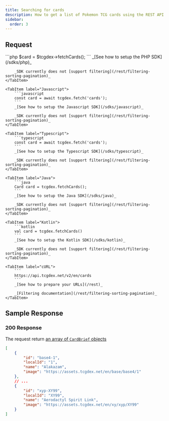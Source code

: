 ```yaml
---
title: Searching for cards
description: How to get a list of Pokemon TCG cards using the REST API
sidebar:
  order: 3
---
```


## Request
<Tabs syncKey="sdk">
	<TabItem label="PHP">
		```php
		$card = $tcgdex->fetchCards();
		```
		_[See how to setup the PHP SDK](/sdks/php)_

		_SDK currently does not [support filtering](/rest/filtering-sorting-pagination)_
	</TabItem>

	<TabItem label="Javascript">
		```javascript
		const card = await tcgdex.fetch('cards');
		```
		_[See how to setup the Javascript SDK](/sdks/javascript)_

		_SDK currently does not [support filtering](/rest/filtering-sorting-pagination)_
	</TabItem>

	<TabItem label="Typescript">
		```typescript
		const card = await tcgdex.fetch('cards');
		```
		_[See how to setup the Typescript SDK](/sdks/typescript)_

		_SDK currently does not [support filtering](/rest/filtering-sorting-pagination)_
	</TabItem>

	<TabItem label="Java">
		```java
		Card card = tcgdex.fetchCards();
		```
		_[See how to setup the Java SDK](/sdks/java)_

		_SDK currently does not [support filtering](/rest/filtering-sorting-pagination)_
	</TabItem>

	<TabItem label="Kotlin">
		```kotlin
		val card = tcgdex.fetchCards()
		```
		_[See how to setup the Kotlin SDK](/sdks/kotlin)_

		_SDK currently does not [support filtering](/rest/filtering-sorting-pagination)_
	</TabItem>

	<TabItem label="cURL">
		```
		https://api.tcgdex.net/v2/en/cards
		```
		_[See how to prepare your URLs](/rest)_

		_[Filtering documentation](/rest/filtering-sorting-pagination)_
	</TabItem>
</Tabs>

## Sample Response

### 200 Response

The request return [an array of `CardBrief` objects](/reference/card-brief)

```json
[
	{
		"id": "base4-1",
		"localId": "1",
		"name": "Alakazam",
		"image": "https://assets.tcgdex.net/en/base/base4/1"
	},
	// ...
	{
		"id": "xyp-XY99",
		"localId": "XY99",
		"name": "Aerodactyl Spirit Link",
		"image": "https://assets.tcgdex.net/en/xy/xyp/XY99"
	}
]
```
